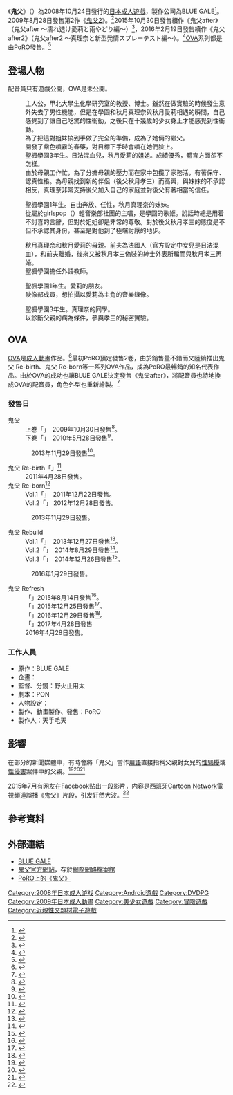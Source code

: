 {{Infobox animanga/Headerofja
|標題= 鬼父
|圖像= 51Zhe7lT6mL SY300 .jpg
|尺寸= 218px
|說明= 《鬼父》遊戲封面
|日文名稱= 鬼父 〜愛娘強制発情〜
|英文名稱= 
|假名= おにちち
|羅馬字= Onichichi
|類型= [[亂倫|亂倫]]、[[強姦|凌辱]]
}}
{{Infobox animanga/Game
|標題= 
|遊戲類型= [[冒險遊戲|冒險遊戲]]
|使用平臺= [[Windows_2000|Windows 2000]]/[[Windows_XP|XP]]/[[Windows_Vista|Vista]]<br>[[Android|Android]]
|遊戲引擎= 
|開發團隊= BLUE GALE
|代理商= BLUE GALE（PC）<br>AICHERRY（[[DVDPG|DVDPG]]）
|製作人= 
|腳本= 左右田たかひろ（仮）
|音樂= 小池正一、{{lang|ja|ハーモンド}}
|監製= 
|人物設定= 鋼丸
|遊戲人數= 1
|發售日= 2008年10月24日（PC）<br>2010年1月21日（DVDPG）<br>2012年7月20日（Android）
|對象年齡= 18禁
|結局數= 5
}}
{{Infobox animanga/Game
|標題=鬼父after
|類型=[[冒險遊戲|冒險遊戲]]
|使用平台=Windows Vista/7/8
|遊戲引擎=
|開發團隊=BLUE GALE
|代理商=[[DMM.com|DMM.com]]（PC）<br />AICHERRY（[[DVDPG|DVDPG]]）
|製作人=
|監製=
|腳本=照
|人物設定=鋼丸
|音樂=TOSHI
|遊戲人數=1
|發售日=2015年10月30日（愛莉篇）<br />2016年2月19日（真理奈篇）<br />2018年11月15日（DVDPG）
|對象年齡=18禁
|結局數=
}}
{{Infobox animanga/OVA
|ONA= 
|標題= 
|原案= 
|原作= BLUE GALE
|總導演= 
|導演= 野火止用太
|系列構成= 
|劇本= PON
|人物原案= 鋼丸
|人物設定= {{lang|ja|きのはらひかる}}
|機械設定= 
|音樂= 
|音樂製作= 
|動畫製作= PoRO
|製作= PoRO
|書籍= 
|出版商= 
|代理發行= PoRO
|其他代理發行=
|網路= 
|發售日= 2009年10月30日－2017年4月28日
|開始= 
|結束= 
|話數= 13
|其他= [[成人動畫|成人動畫]]
|版權= 
}}
{{Infobox animanga/Footerofja}}
《'''鬼父'''》（{{lang-ja|鬼父 〜愛娘強制発情〜}}）為2008年10月24日發行的[[日本|日本]][[日本成人遊戲|成人遊戲]]，製作公司為BLUE GALE<ref>{{cite web|archiveurl=https://web.archive.org/web/20081028013603/http://221.245.251.42/soft/bg_121/downroad.html|archivedate=2008年10月28日|url=http://221.245.251.42/soft/bg_121/spec.html|title=製品概要|publisher=BLUE GALE|accessdate=2015年5月26日|language=ja|deadurl=yes}}</ref>。2009年8月28日發售第2作《[[鬼父2|鬼父2]]》。<ref>{{cite web|url=http://www.getchu.com/soft.phtml?id=652105|title=鬼父2|publisher=Getchu.com|accessdate=2017年2月17日|language=ja}}</ref>2015年10月30日發售續作《鬼父after》（鬼父after ～濡れ透け愛莉と雨やどり編～）<ref>{{cite web|url=http://dlsoft.dmm.co.jp/detail/bluegale_0033/|script-title=ja:鬼父after 〜濡れ透け愛莉と雨やどり編〜|publisher=[[DMM.com|DMM.com]]|accessdate=2017年2月17日|language=ja}}</ref>，2016年2月19日發售續作《鬼父after2》（鬼父after2 〜真理奈と新型発情スプレーテスト編〜）。<ref>{{cite web|url=http://dlsoft.dmm.co.jp/detail/bluegale_0034/|script-title=ja:鬼父after2 〜真理奈と新型発情スプレーテスト編〜|publisher=DMM.com|accessdate=2017年2月17日|language=ja}}</ref>[[OVA|OVA]]系列都是由PoRO發售。<ref>{{cite web |title=老司機的《鬼父》回來啦 宣布C97開賣十周年紀念周邊 |url=https://game.ettoday.net/article/1584209.htm |website=ETtoday新聞雲 |language=zh-tw |date=2019年11月20日}}</ref>

== 登場人物 ==
配音員只有遊戲公開，OVA是未公開。

; {{nihongo|秋月孝三|秋月孝三|[[配音員|聲]]：未公開}}
: 主人公，甲北大學生化學研究室的教授、博士。雖然在做實驗的時候發生意外失去了男性機能，但是在學園和秋月真理奈與秋月愛莉相遇的瞬間，自己感覺到了讓自己吃驚的性衝動，之後只在十幾歲的少女身上才能感覺到性衝動。
: 為了把這對姐妹搞到手做了完全的準備，成為了她倆的繼父。
: 開發了紫色噴霧的春藥，對目標下手時會噴在她們臉上。
; {{nihongo|秋月真理奈|秋月 真理奈（あきつき まりな）|[[配音員|聲]]：[[川岛梨乃|川岛梨乃]]<ref name="bg_121">{{cite web|archiveurl=https://web.archive.org/web/20081020033129/http://221.245.251.42/soft/bg_121/|archivedate=2008年10月20日|url=http://221.245.251.42/soft/bg_121/|title=鬼父官方網站|publisher=BLUE GALE|accessdate=2017年2月17日|language=ja|deadurl=yes}}</ref>}}
: 聖楓學園3年生。日法混血兒，秋月愛莉的姐姐。成績優秀，體育方面卻不怎樣。
: 由於母親工作忙，為了分擔母親的壓力而在家中包攬了家務活，有著保守、認真性格。為母親找到新的伴侶（後父秋月孝三）而高興，與妹妹的不承認相反，真理奈非常支持後父加入自己的家庭並對後父有著相當的信任。

; {{nihongo|秋月愛莉|秋月 愛莉（あきつき あいり）|[[配音員|聲]]：[[櫻川未央|櫻川未央]]<ref name="bg_121"/>}}
: 聖楓學園1年生。自由奔放、任性，秋月真理奈的妹妹。
: 從屬於girlspop（{{lang|ja|ガールズポップ}}）輕音樂部社團的主唱，是學園的歌姬。說話時總是用着不討喜的言辭，但對於姐姐卻是非常的尊敬。對於後父秋月孝三的態度是不但不承認其身份，甚至是對他到了極端討厭的地步。

; {{nihongo|秋月華代子|秋月華代子|[[配音員|聲]]：[[水純菜菜步|水純菜菜步]]<ref name="bg_121"/>}}
: 秋月真理奈和秋月愛莉的母親。前夫為法國人（官方設定中女兒是日法混血），和前夫離婚，後來又被秋月孝三偽裝的紳士外表所騙而與秋月孝三再婚。
: 聖楓學園擔任外語教師。

; {{nihongo|倉中紗奈|倉中 紗奈（くらなか さな）|[[配音員|聲]]：[[野宮香央里|野宮香央里]]<ref name="bg_121"/>}}
: 聖楓學園1年生。愛莉的朋友。
: 映像部成員，想拍攝以愛莉為主角的音樂錄像。

; {{nihongo|三上由佳|三上 由佳（みかみ ゆか）|[[配音員|聲]]：[[このは|このは]]<ref name="bg_121"/>}}
: 聖楓學園3年生。真理奈的同學。
: 以診斷父親的病為條件，參與孝三的秘密實驗。

== OVA ==
[[OVA|OVA]]是[[成人動畫|成人動畫]]作品。<ref>{{cite web|url=http://www.animenewsnetwork.com/encyclopedia/anime.php?id=11298|script-title=en:Oni Chichi (OAV)|publisher=[[Anime_News_Network|Anime News Network]]|accessdate=2017年2月17日|language=en}}</ref>最初PoRO預定發售2卷，由於銷售量不錯而又陸續推出鬼父 Re-birth、鬼父 Re-born等一系列OVA作品，成為PoRO最暢銷的知名代表作品。由於OVA的成功也讓BLUE GALE決定發售《鬼父after》，將配音員也特地換成OVA的配音員，角色外型也重新繪製。<ref>{{cite web|url=http://news.gamme.com.tw/1350981|script-title=18禁神作續篇《鬼父after》愛莉再戰十年都不是問題？|publisher=卡卡洛普 Gamme|accessdate=2017年2月17日|language=zh-tw}}</ref>

===發售日===
;鬼父
:上巻「{{lang|ja|小生意気なホットパンツ}}」　2009年10月30日發售<ref>{{cite web|url=http://www.getchu.com/soft.phtml?id=664721&gc=gc|script-title=ja:鬼父 上巻「小生意気なホットパンツ」 初回限定版|publisher=Getchu.com|accessdate=2017年2月18日|language=ja}}</ref>。
:下巻「{{lang|ja|はしたない清楚なレギンス}}」　2010年5月28日發售<ref>{{cite web|url=http://www.getchu.com/soft.phtml?id=677533&gc=gc|script-title=ja:鬼父 下巻「はしたない清楚なレギンス」 初回限定版|publisher=Getchu.com|accessdate=2017年2月18日|language=ja}}</ref>。
:{{lang|ja|鬼父 Blu-ray版 〜小生意気ではしたなく清楚なエロ可愛姉妹のおっきぃ版〜}}　2013年11月29日發售<ref>{{cite web|url=http://www.getchu.com/soft.phtml?id=784881|script-title=ja:鬼父 Blu-ray版 ～小生意気ではしたなく清楚なエロ可愛姉妹のおっきぃ版～|publisher=Getchu.com|accessdate=2017年2月18日|language=ja}}</ref>。
;鬼父 Re-birth「{{lang|ja|小生意気なヒップホール}}」<ref>{{cite web|url=http://www.animenewsnetwork.com/encyclopedia/anime.php?id=12565|script-title=en:Oni Chichi Re-birth (OAV)|publisher=Anime News Network|accessdate=2017年2月17日|language=en}}</ref>
:2011年4月28日發售。
;鬼父 Re-born<ref>{{cite web|url=http://www.animenewsnetwork.com/encyclopedia/anime.php?id=13929|script-title=en:Oni Chichi Re-born (OAV)|publisher=Anime News Network|accessdate=2017年2月17日|language=en}}</ref>
:Vol.1「{{lang|ja|〜小生意気な秘湯めぐり〜旅情編}}」　2011年12月22日發售。
:Vol.2「{{lang|ja|〜小生意気な秘湯めぐり〜姉妹丼道連れ編}}」 2012年12月28日發售。
:{{lang|ja|鬼父 Re-born Blu-ray版 ～小生意気な秘湯めぐり・エロ可愛ロードムービーのおっきぃ版～}}　2013年11月29日發售。
;鬼父 Rebuild
:Vol.1「{{lang|ja|小生意気なじぇらしぃ輪舞♥}}」　2013年12月27日發售<ref>{{cite web|url=http://www.getchu.com/soft.phtml?id=787639|script-title=ja:鬼父 Rebuild Vol.1「小生意気なじぇらしぃ輪舞（ロンド）」 初回限定版|publisher=Getchu.com|accessdate=2017年2月18日|language=ja}}</ref>。 
:Vol.2「{{lang|ja|清楚に跨がるコスプレニート◆}}」　2014年8月29日發售<ref>{{cite web|url=http://www.getchu.com/soft.phtml?id=815116|script-title=ja:鬼父 Rebuild Vol.2「清楚に跨がるコスプレニート」|publisher=Getchu.com|accessdate=2017年2月18日|language=ja}}</ref>。
:Vol.3「{{lang|ja|小生意気な萌顔ほぃほぃ♥}}」　2014年12月26日發售<ref>{{cite web|url=http://www.getchu.com/soft.phtml?id=831283|script-title=ja:鬼父 Rebuild Vol.3「小生意気な萌顔ほぃほぃ」|publisher=Getchu.com|accessdate=2017年2月18日|language=ja}}</ref>。
:{{lang|ja|鬼父 Rebuild Blu-ray版 〜小生意気なじぇらしぃっくわ〜るど♥〜}}　2016年1月29日發售。
;鬼父 Refresh
:「{{nihongo|～狂妄的浪漫史停不下來♥～|〜小生意気ロマンティックが止まらない♥〜}}」2015年8月14日發售<ref>{{cite web|url=http://www.getchu.com/soft.phtml?id=859163|script-title=ja:鬼父 Refresh 「小生意気ロマンティックが止まらない」|publisher=Getchu.com|accessdate=2017年2月18日|language=ja}}</ref>。
:「{{nihongo|～狂妄變態朋友是沙灘妓女♥～|〜小生意気変態フレンドのビーチびっち♥〜}}」2015年12月25日發售<ref>{{cite web|url=http://www.getchu.com/soft.phtml?id=879756|script-title=ja:鬼父 Refresh 「小生意気変態フレンドのビーチびっち」|publisher=Getchu.com|accessdate=2017年2月18日|language=ja}}</ref>。
:「{{nihongo|〜狂妄的心肝寶貝♥〜|〜小生意気な肝っ玉♥〜}}」2016年12月29日發售<ref>{{cite web|url=http://www.getchu.com/soft.phtml?id=930296|script-title=ja:鬼父 Refresh 「小生意気な肝っ玉」|publisher=Getchu.com|accessdate=2017年2月18日|language=ja}}</ref>。
:「{{nihongo|〜狂妄不會屈服於浪漫攻勢♥〜|〜小生意気ロマンティックがハマらない♥〜}}」2017年4月28日發售
;{{nihongo|鬼父 妖怪劇場 〜狂妄的狸貓碰碰碰♥〜|鬼父 化ケーション 〜小生意気タヌキぽんぽこぽん♥〜}}
:2016年4月28日發售。

===工作人員===
*原作：BLUE GALE
*企畫：{{lang|ja|いちもつ堂}}
*監督、分鏡：野火止用太
*劇本：PON
*人物設定：{{lang|ja|きのはらひかる}}
*製作、動畫製作、發售：PoRO
*製作人：天手毛天

==影響==
在部分的新聞媒體中，有時會將「鬼父」當作[[用語|用語]]直接指稱父親對女兒的[[性騷擾|性騷擾]]或[[性侵害|性侵害]]案件中的父親。<ref>{{cite web|url=http://news.ltn.com.tw/news/society/breakingnews/1556213|script-title=「鬼父」有強制猥褻之虞 裁定羈押2個月|publisher=自由時報|accessdate=2017年2月17日|language=zh-tw}}</ref><ref>{{cite web|url=http://www.new0.net/%E3%80%8C%E7%95%B6%E5%8F%94%E5%8F%94%E7%9A%84%E4%BA%BA%EF%BC%81%E3%80%8D%E3%80%80%E9%AC%BC%E7%88%B6%E7%8C%A5%E8%A4%BB12%E6%AD%B2%E7%B9%BC%E5%A5%B32%E5%B9%B4-968380.html|script-title=「當叔叔的人！」 鬼父猥褻12歲繼女2年|publisher=今日代誌|accessdate=2017年2月17日|language=zh-tw}}</ref><ref>{{cite web|url=http://www.appledaily.com.tw/realtimenews/article/new/20160109/771047/|script-title=淫魔鬼父性侵女兒22年 亂倫生8子|publisher=蘋果日報|accessdate=2017年2月17日|language=zh-tw}}</ref>

2015年7月有网友在Facebook贴出一段影片，内容是[[西班牙|西班牙]][[Cartoon_Network|Cartoon Network]]電視頻道誤播《鬼父》片段，引发轩然大波。<ref>{{cite web|url=http://acg.178.com/201507/231550154567.html|script-title=西班牙疑似误播动画「鬼父」！网友感叹这就是父爱的力量|publisher=178.com|accessdate=2017年2月17日|language=zh-cn|archive-url=https://web.archive.org/web/20170114011038/http://acg.178.com/201507/231550154567.html|archive-date=2017年1月14日|dead-url=yes}}</ref>

==參考資料==
{{reflist|2}}

== 外部連結 ==
* [http://www.bluegale.com/ BLUE GALE]{{ja icon}}
* [https://web.archive.org/web/20081020033129/http://221.245.251.42/soft/bg_121/ 鬼父官方網站]，存於[[網際網路檔案館|網際網路檔案館]]{{ja icon}}
* [http://www.poro.cc/product_list/product_oni.html PoRO上的《鬼父》]{{ja icon}}

{{DEFAULTSORT:Onichichi}}

[[Category:2008年日本成人游戏|Category:2008年日本成人游戏]]
[[Category:Android遊戲|Category:Android遊戲]]
[[Category:DVDPG|Category:DVDPG]]
[[Category:2009年日本成人動畫|Category:2009年日本成人動畫]]
[[Category:美少女遊戲|Category:美少女遊戲]]
[[Category:冒險遊戲|Category:冒險遊戲]]
[[Category:近親性交題材電子遊戲|Category:近親性交題材電子遊戲]]